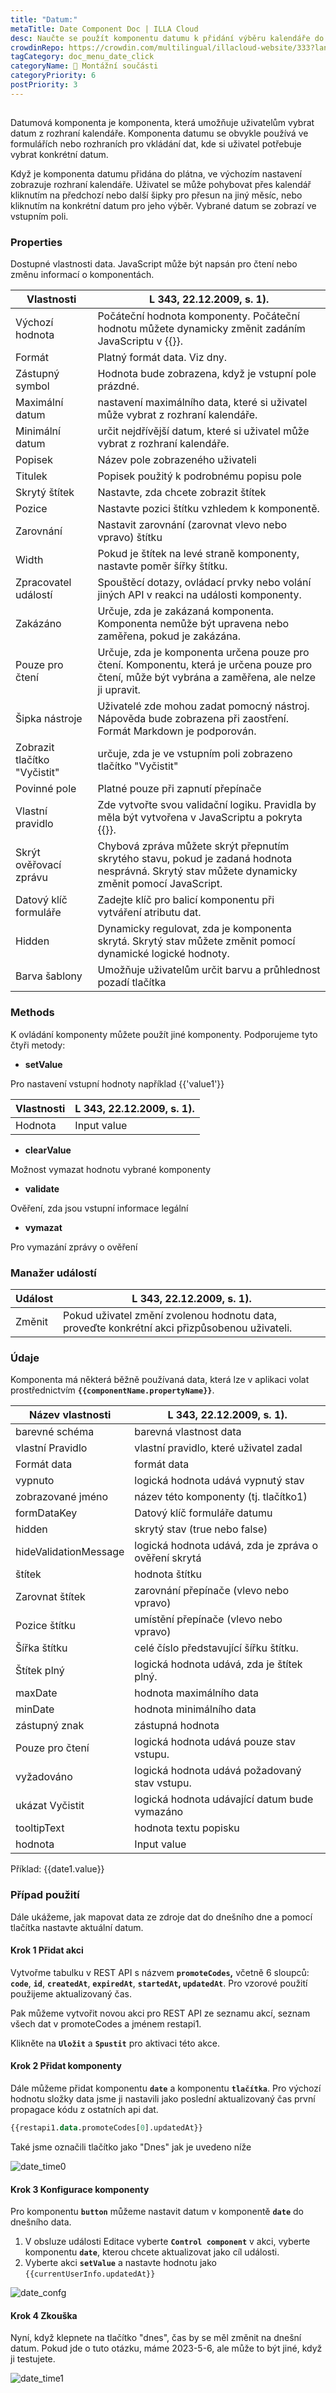 ```yaml
---
title: "Datum:"
metaTitle: Date Component Doc | ILLA Cloud
desc: Naučte se použít komponentu datumu k přidání výběru kalendáře do aplikace a přizpůsobení jejího vzhledu a chování.
crowdinRepo: https://crowdin.com/multilingual/illacloud-website/333?languages=cs&filter=basic&value=0
tagCategory: doc_menu_date_click
categoryName: 🧬 Montážní součásti
categoryPriority: 6
postPriority: 3
---
```


## <h2 hidden>Co je datum?</h2>

Datumová komponenta je komponenta, která umožňuje uživatelům vybrat datum z rozhraní kalendáře. Komponenta datumu se obvykle používá ve formulářích nebo rozhraních pro vkládání dat, kde si uživatel potřebuje vybrat konkrétní datum.

Když je komponenta datumu přidána do plátna, ve výchozím nastavení zobrazuje rozhraní kalendáře. Uživatel se může pohybovat přes kalendář kliknutím na předchozí nebo další šipky pro přesun na jiný měsíc, nebo kliknutím na konkrétní datum pro jeho výběr. Vybrané datum se zobrazí ve vstupním poli.

### Properties

Dostupné vlastnosti data. JavaScript může být napsán pro čtení nebo změnu informací o komponentách.

| Vlastnosti                   | L 343, 22.12.2009, s. 1).                                                                                                                         |
| ---------------------------- | ------------------------------------------------------------------------------------------------------------------------------------------------- |
| Výchozí hodnota              | Počáteční hodnota komponenty. Počáteční hodnotu můžete dynamicky změnit zadáním JavaScriptu v {{}}.                                               |
| Formát                       | Platný formát data. Viz dny.                                                                                                                      |
| Zástupný symbol              | Hodnota bude zobrazena, když je vstupní pole prázdné.                                                                                             |
| Maximální datum              | nastavení maximálního data, které si uživatel může vybrat z rozhraní kalendáře.                                                                   |
| Minimální datum              | určit nejdřívější datum, které si uživatel může vybrat z rozhraní kalendáře.                                                                      |
| Popisek                      | Název pole zobrazeného uživateli                                                                                                                  |
| Titulek                      | Popisek použitý k podrobnému popisu pole                                                                                                          |
| Skrytý štítek                | Nastavte, zda chcete zobrazit štítek                                                                                                              |
| Pozice                       | Nastavte pozici štítku vzhledem k komponentě.                                                                                                     |
| Zarovnání                    | Nastavit zarovnání (zarovnat vlevo nebo vpravo) štítku                                                                                            |
| Width                        | Pokud je štítek na levé straně komponenty, nastavte poměr šířky štítku.                                                                           |
| Zpracovatel událostí         | Spouštěcí dotazy, ovládací prvky nebo volání jiných API v reakci na události komponenty.                                                          |
| Zakázáno                     | Určuje, zda je zakázaná komponenta. Komponenta nemůže být upravena nebo zaměřena, pokud je zakázána.                                              |
| Pouze pro čtení              | Určuje, zda je komponenta určena pouze pro čtení. Komponentu, která je určena pouze pro čtení, může být vybrána a zaměřena, ale nelze ji upravit. |
| Šipka nástroje               | Uživatelé zde mohou zadat pomocný nástroj. Nápověda bude zobrazena při zaostření. Formát Markdown je podporován.                                  |
| Zobrazit tlačítko "Vyčistit" | určuje, zda je ve vstupním poli zobrazeno tlačítko "Vyčistit"                                                                                     |
| Povinné pole                 | Platné pouze při zapnutí přepínače                                                                                                                |
| Vlastní pravidlo             | Zde vytvořte svou validační logiku. Pravidla by měla být vytvořena v JavaScriptu a pokryta {{}}.                                                  |
| Skrýt ověřovací zprávu       | Chybová zpráva můžete skrýt přepnutím skrytého stavu, pokud je zadaná hodnota nesprávná. Skrytý stav můžete dynamicky změnit pomocí JavaScript.   |
| Datový klíč formuláře        | Zadejte klíč pro balicí komponentu při vytváření atributu dat.                                                                                    |
| Hidden                       | Dynamicky regulovat, zda je komponenta skrytá. Skrytý stav můžete změnit pomocí dynamické logické hodnoty.                                        |
| Barva šablony                | Umožňuje uživatelům určit barvu a průhlednost pozadí tlačítka                                                                                     |

### Methods

K ovládání komponenty můžete použít jiné komponenty. Podporujeme tyto čtyři metody:

-   **setValue**

Pro nastavení vstupní hodnoty například {{'value1'}}

| Vlastnosti | L 343, 22.12.2009, s. 1). |
| ---------- | ------------------------- |
| Hodnota    | Input value               |

-   **clearValue**

Možnost vymazat hodnotu vybrané komponenty 

-   **validate**

Ověření, zda jsou vstupní informace legální

-   **vymazat**

Pro vymazání zprávy o ověření

### Manažer událostí

| Událost | L 343, 22.12.2009, s. 1).                                                                    |
| ------- | -------------------------------------------------------------------------------------------- |
| Změnit  | Pokud uživatel změní zvolenou hodnotu data, proveďte konkrétní akci přizpůsobenou uživateli. |

### Údaje

Komponenta má některá běžně používaná data, která lze v aplikaci volat prostřednictvím **`{{componentName.propertyName}}`**.

| Název vlastnosti      | L 343, 22.12.2009, s. 1).                             |
| --------------------- | ----------------------------------------------------- |
| barevné schéma        | barevná vlastnost data                                |
| vlastní Pravidlo      | vlastní pravidlo, které uživatel zadal                |
| Formát data           | formát data                                           |
| vypnuto               | logická hodnota udává vypnutý stav                    |
| zobrazované jméno     | název této komponenty (tj. tlačítko1)                 |
| formDataKey           | Datový klíč formuláře datumu                          |
| hidden                | skrytý stav (true nebo false)                         |
| hideValidationMessage | logická hodnota udává, zda je zpráva o ověření skrytá |
| štítek                | hodnota štítku                                        |
| Zarovnat štítek       | zarovnání přepínače (vlevo nebo vpravo)               |
| Pozice štítku         | umístění přepínače (vlevo nebo vpravo)                |
| Šířka štítku          | celé číslo představující šířku štítku.                |
| Štítek plný           | logická hodnota udává, zda je štítek plný.            |
| maxDate               | hodnota maximálního data                              |
| minDate               | hodnota minimálního data                              |
| zástupný znak         | zástupná hodnota                                      |
| Pouze pro čtení       | logická hodnota udává pouze stav vstupu.              |
| vyžadováno            | logická hodnota udává požadovaný stav vstupu.         |
| ukázat Vyčistit       | logická hodnota udávající datum bude vymazáno         |
| tooltipText           | hodnota textu popisku                                 |
| hodnota               | Input value                                           |

Příklad: {{date1.value}}

### Případ použití

Dále ukážeme, jak mapovat data ze zdroje dat do dnešního dne a pomocí tlačítka nastavte aktuální datum. 

#### Krok 1 Přidat akci

Vytvořme tabulku v REST API s názvem **`promoteCodes`,** včetně 6 sloupců: **`code`**, **`id`**, **`createdAt`**, **`expiredAt`**, **`startedAt`, `updatedAt`**. Pro vzorové použití použijeme aktualizovaný čas. 

Pak můžeme vytvořit novou akci pro REST API ze seznamu akcí, seznam všech dat v promoteCodes a jménem restapi1. 

Klikněte na **`Uložit`** a **`Spustit`** pro aktivaci této akce.

#### Krok 2 Přidat komponenty

Dále můžeme přidat komponentu **`date`** a komponentu **`tlačítka`**. Pro výchozí hodnotu složky data jsme ji nastavili jako poslední aktualizovaný čas první propagace kódu z ostatních api dat.

```sql
{{restapi1.data.promoteCodes[0].updatedAt}}
```

Také jsme označili tlačítko jako "Dnes" jak je uvedeno níže

![date_time0](https://cdn.illacloud.com/official-website/img/docs/date_time0.png)

#### Krok 3 Konfigurace komponenty

Pro komponentu **`button`** můžeme nastavit datum v komponentě **`date`** do dnešního data.

1.  V obsluze události Editace vyberte **`Control component`** v akci, vyberte komponentu **`date`**, kterou chcete aktualizovat jako cíl události.
2.  Vyberte akci **`setValue`** a nastavte hodnotu jako `{{currentUserInfo.updatedAt}}` 

![date_confg](https://cdn.illacloud.com/official-website/img/docs/date_confg.png)

#### Krok 4 Zkouška

Nyní, když klepnete na tlačítko "dnes", čas by se měl změnit na dnešní datum. Pokud jde o tuto otázku, máme 2023-5-6, ale může to být jiné, když ji testujete.

![date_time1](https://cdn.illacloud.com/official-website/img/docs/date_time1.png)
